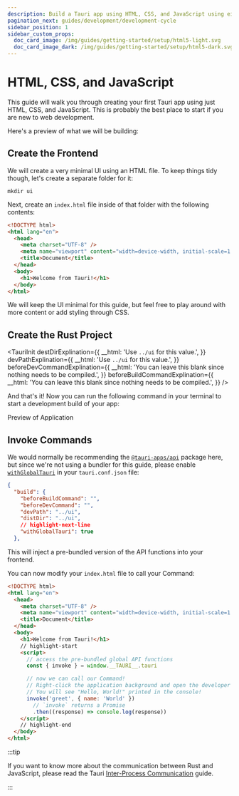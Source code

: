 ```yaml
---
description: Build a Tauri app using HTML, CSS, and JavaScript using either Node or Cargo
pagination_next: guides/development/development-cycle
sidebar_position: 1
sidebar_custom_props:
  doc_card_image: /img/guides/getting-started/setup/html5-light.svg
  doc_card_image_dark: /img/guides/getting-started/setup/html5-dark.svg
---
```



# HTML, CSS, and JavaScript

This guide will walk you through creating your first Tauri app using just HTML, CSS, and JavaScript. This is probably the best place to start if you are new to web development.

<Intro />

Here's a preview of what we will be building:

<Tabs groupId="platform">
  <TabItem value="desktop" label="Desktop" default>
    <ThemedImage
      alt="Preview of Application"
      sources={{
        light: desktopLightPreview,
        dark: desktopDarkPreview,
      }}
    />
  </TabItem>
  <TabItem value="android" label="Android">
    <ThemedImage
      alt="Preview of Application"
      sources={{
        light: androidLightPreview,
        dark: androidLightPreview,
      }}
    />
  </TabItem>
  <TabItem value="ios" label="iOS">
    <ThemedImage
      alt="Preview of Application"
      sources={{
        light: iosLightPreview,
        dark: iosLightPreview,
      }}
    />
  </TabItem>
</Tabs>

## Create the Frontend

We will create a very minimal UI using an HTML file. To keep things tidy though, let's create a separate folder for it:

```shell
mkdir ui
```

Next, create an `index.html` file inside of that folder with the following contents:

```html title=index.html
<!DOCTYPE html>
<html lang="en">
  <head>
    <meta charset="UTF-8" />
    <meta name="viewport" content="width=device-width, initial-scale=1.0" />
    <title>Document</title>
  </head>
  <body>
    <h1>Welcome from Tauri!</h1>
  </body>
</html>
```

We will keep the UI minimal for this guide, but feel free to play around with more content or add styling through CSS.

## Create the Rust Project

<TauriInit
  destDirExplination={{
    __html: 'Use <code>../ui</code> for this value.',
  }}
  devPathExplination={{
    __html: 'Use <code>../ui</code> for this value.',
  }}
  beforeDevCommandExplination={{
    __html: 'You can leave this blank since nothing needs to be compiled.',
  }}
  beforeBuildCommandExplination={{
    __html: 'You can leave this blank since nothing needs to be compiled.',
  }}
/>

And that's it! Now you can run the following command in your terminal to start a development build of your app:

<Command name="dev" />

Preview of Application

<Tabs groupId="platform">
  <TabItem value="desktop" label="Desktop" default>
    <ThemedImage
      alt="Development Progress"
      sources={{
        light: desktopLightProgress,
        dark: desktopDarkProgress,
      }}
    />
  </TabItem>
  <TabItem value="android" label="Android">
    <ThemedImage
      alt="Development Progress"
      sources={{
        light: androidLightPreview,
        dark: androidLightPreview,
      }}
    />
  </TabItem>
  <TabItem value="ios" label="iOS">
    <ThemedImage
      alt="Development Progress"
      sources={{
        light: iosLightPreview,
        dark: iosLightPreview,
      }}
    />
  </TabItem>
</Tabs>

## Invoke Commands

<Commands />

We would normally be recommending the [`@tauri-apps/api`] package here, but since we're not using a bundler for this guide, please enable [`withGlobalTauri`] in your `tauri.conf.json` file:

```json title=tauri.conf.json
{
  "build": {
    "beforeBuildCommand": "",
    "beforeDevCommand": "",
    "devPath": "../ui",
    "distDir": "../ui",
    // highlight-next-line
    "withGlobalTauri": true
  },
```

This will inject a pre-bundled version of the API functions into your frontend.

You can now modify your `index.html` file to call your Command:

```html title=index.html
<!DOCTYPE html>
<html lang="en">
  <head>
    <meta charset="UTF-8" />
    <meta name="viewport" content="width=device-width, initial-scale=1.0" />
    <title>Document</title>
  </head>
  <body>
    <h1>Welcome from Tauri!</h1>
    // highlight-start
    <script>
      // access the pre-bundled global API functions
      const { invoke } = window.__TAURI__.tauri

      // now we can call our Command!
      // Right-click the application background and open the developer tools.
      // You will see "Hello, World!" printed in the console!
      invoke('greet', { name: 'World' })
        // `invoke` returns a Promise
        .then((response) => console.log(response))
    </script>
    // highlight-end
  </body>
</html>
```

:::tip

If you want to know more about the communication between Rust and JavaScript, please read the Tauri [Inter-Process Communication][inter-process-communication] guide.

:::

[inter-process-communication]: ../../../references/architecture/inter-process-communication/readme.md
[cargo]: https://doc.rust-lang.org/cargo/
[prerequisites]: ../prerequisites.md
[`withglobaltauri`]: ../../../api/config.md#buildconfig.withglobaltauri
[`@tauri-apps/api`]: ../../../api/js/
